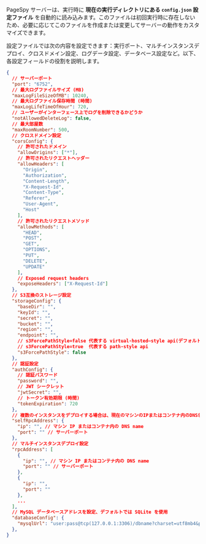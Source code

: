 PageSpy サーバーは、実行時に **現在の実行ディレクトリにある `config.json` 設定ファイル** を自動的に読み込みます。このファイルは初回実行時に存在しないため、必要に応じてこのファイルを作成または変更してサーバーの動作をカスタマイズできます。

設定ファイルでは次の内容を設定できます：実行ポート、マルチインスタンスデプロイ、クロスドメイン設定、ログデータ設定、データベース設定など。以下、各設定フィールドの役割を説明します。

```json
{
  // サーバーポート
  "port": "6752",
  // 最大ログファイルサイズ (MB)
  "maxLogFileSizeOfMB": 10240,
  // 最大ログファイル保存時間 (時間)
  "maxLogLifeTimeOfHour": 720,
  // ユーザーがインターフェース上でログを削除できるかどうか
  "notAllowedDeleteLog": false,
  // 最大部屋数
  "maxRoomNumber": 500,
  // クロスドメイン設定
  "corsConfig": {
    // 許可されたドメイン
    "allowOrigins": ["*"],
    // 許可されたリクエストヘッダー
    "allowHeaders": [
      "Origin",
      "Authorization",
      "Content-Length",
      "X-Request-Id",
      "Content-Type",
      "Referer",
      "User-Agent",
      "Host"
    ],
    // 許可されたリクエストメソッド
    "allowMethods": [
      "HEAD",
      "POST",
      "GET",
      "OPTIONS",
      "PUT",
      "DELETE",
      "UPDATE"
    ],
    // Exposed request headers
    "exposeHeaders": ["X-Request-Id"]
  },
  // S3互換のストレージ設定
  "storageConfig": {
    "baseDir": "",
    "keyId": "",
    "secret": "",
    "bucket": "",
    "region": "",
    "endpoint": "",
    // s3ForcePathStyle=false 代表する virtual-hosted–style api(デフォルト)
    // s3ForcePathStyle=true  代表する path-style api
    "s3ForcePathStyle": false
  },
  // 認証設定
  "authConfig": {
    // 認証パスワード
    "password": "",
    // JWT シークレット
    "jwtSecret": "",
    // トークン有効期限 (時間)
    "tokenExpiration": 720
  },
  // 複数のインスタンスをデプロイする場合は、現在のマシンのIPまたはコンテナ内のDNS名に設定します。
  "selfRpcAddress": {
    "ip": "", // マシン IP またはコンテナ内の DNS name
    "port": "" // サーバーポート
  },
  // マルチインスタンスデプロイ設定
  "rpcAddress": [
    {
      "ip": "", // マシン IP またはコンテナ内の DNS name
      "port": "" // サーバーポート
    },
    {
      "ip": "",
      "port": ""
    },
    ...
  ],
  // MySQL データベースアドレスを設定、デフォルトでは SQLite を使用
  "databaseConfig": {
    "mysqlUrl": "user:pass@tcp(127.0.0.1:3306)/dbname?charset=utf8mb4&parseTime=True&loc=Local"
  },
}
```